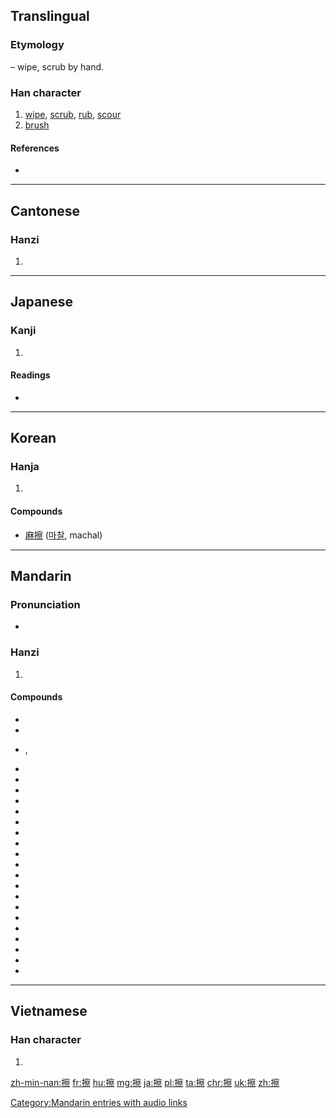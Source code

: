 ==Translingual==
===Etymology===
{{Han compound|手|alt1=扌|t1=hand|察|ls=psc|c1=s|c2=p}} – wipe, scrub by hand.

===Han character===
{{Han char|rn=64|rad=手|as=14|sn=17|four=5309<sub>1</sub>|canj=手十月火 (QJBF)|ids=⿰[[扌]][[察]]}}

# [[wipe]], [[scrub]], [[rub]], [[scour]]
# [[brush]]

====References====
* {{Han ref|kx=0460.090|dkj=12862|dj=0808.290|hdz=31977.030|uh=64E6|ud=25830|bh=C0BF|bd=49343}}

----

==Cantonese==

===Hanzi===
{{yue-hanzi|jyut=|y=chaat3}}

# {{defn|lang=yue|sort=手14}}

----

==Japanese==

===Kanji===
{{ja-kanji|grade=c|rs=手14}}

# {{defn|lang=ja|sort=手14}}

====Readings====
* {{ja-readings|on=[[さつ]] (satsu)|kun=[[する]] (suru), [[さする]] (sasuru)}}

----

==Korean==

===Hanja===
{{ko-hanja|hangeul=[[찰]]|eumhun=|rv=chal|mr=ch'al|y=chal}}

# {{defn|lang=ko|sort=手14}}

====Compounds====
* [[麻擦]] ([[마찰]], machal)

----

==Mandarin==

===Pronunciation===
* {{audio|zh-cā.ogg|audio|lang=cmn}}

===Hanzi===
{{cmn-hanzi|pin=[[cā]] ([[ca1]])|wg=ts'a<sup>1</sup>}}

# {{defn|lang=cmn|sort=手14}}

====Compounds====
* {{l|cmn|擦棒球}}
* {{l|cmn|擦背}}
* {{l|cmn|擦边}}, {{l|cmn|擦边儿}}
* {{l|cmn|擦边球}}
* {{l|cmn|擦布}}
* {{l|cmn|擦黑儿}}
* {{l|cmn|擦痕}}
* {{l|cmn|擦磨}}
* {{l|cmn|擦屁股}}
* {{l|cmn|擦破}}
* {{l|cmn|擦拳摩掌}}
* {{l|cmn|擦伤|tr=cāshāng}}
* {{l|cmn|擦拭}}
* {{l|cmn|擦网球}}
* {{l|cmn|擦洗}}
* {{l|cmn|擦眼抹泪}}
* {{l|cmn|擦音|tr=cāyīn||fricative}}
* {{l|cmn|擦澡}}
* {{l|cmn|擦脂抹粉}}
* {{l|cmn|破擦音|tr=pòcāyīn||affricate}}
* {{l|cmn|破裂摩擦音|tr=pòliè mócāyīn||affricate}}
* {{l|cmn|塞擦音|tr=sècāyīn||affricate}}
* {{l|cmn|嘶擦音|tr=sīcāyīn||sibilant}}

[[Category:Mandarin entries with audio links]]

----

==Vietnamese==

===Han character===
{{vi-hantu|[[sát]], [[xát]], [[xớt]]|rs=手14}}

# {{defn|lang=vi|sort=手14}}

[[zh-min-nan:擦]]
[[fr:擦]]
[[hu:擦]]
[[mg:擦]]
[[ja:擦]]
[[pl:擦]]
[[ta:擦]]
[[chr:擦]]
[[uk:擦]]
[[zh:擦]]